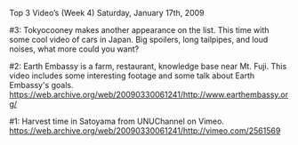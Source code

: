 Top 3 Video’s (Week 4)
Saturday, January 17th, 2009

#3: Tokyocooney makes another appearance on the list. This time with some cool video of cars in Japan. Big spoilers, long tailpipes, and loud noises, what more could you want?

#2: Earth Embassy is a farm, restaurant, knowledge base near Mt. Fuji. This video includes some interesting footage and some talk about Earth Embassy's goals.
https://web.archive.org/web/20090330061241/http://www.earthembassy.org/

#1: Harvest time in Satoyama from UNUChannel on Vimeo.
https://web.archive.org/web/20090330061241/http://vimeo.com/2561569